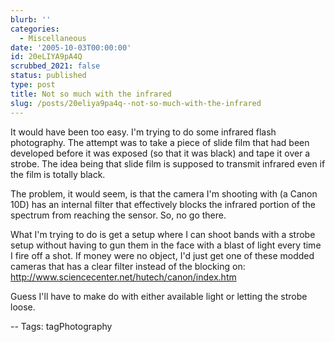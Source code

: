 ```yaml
---
blurb: ''
categories:
  - Miscellaneous
date: '2005-10-03T00:00:00'
id: 20eLIYA9pA4Q
scrubbed_2021: false
status: published
type: post
title: Not so much with the infrared
slug: /posts/20eliya9pa4q--not-so-much-with-the-infrared
---
```


It would have been too easy. I'm trying to do some infrared flash
photography. The attempt was to take a piece of slide film that had
been developed before it was exposed (so that it was black) and
tape it over a strobe. The idea being that slide film is supposed
to transmit infrared even if the film is totally black.

The problem, it would seem, is that the camera I'm shooting with (a
Canon 10D) has an internal filter that effectively blocks the
infrared portion of the spectrum from reaching the sensor. So, no
go there.

What I'm trying to do is get a setup where I can shoot bands with a
strobe setup without having to gun them in the face with a blast of
light every time I fire off a shot. If money were no object, I'd
just get one of these modded cameras that has a clear filter
instead of the blocking on:  
http://www.sciencecenter.net/hutech/canon/index.htm

Guess I'll have to make do with either available light or letting
the strobe loose.

-- Tags: tagPhotography
